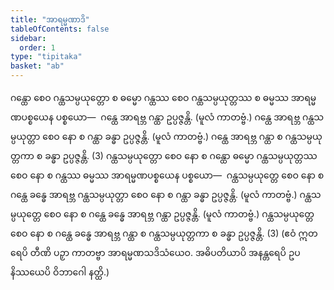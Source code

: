 ```yaml
---
title: "အာရမ္မဏာဒိ"
tableOfContents: false
sidebar:
  order: 1
type: "tipitaka"
basket: "ab"
---
```



<DynamicBreadcrumb />

<Division number="115">

<Paragraph number="1877">
ဂန္ထော စေဝ ဂန္ထသမ္ပယုတ္တော စ ဓမ္မော ဂန္ထဿ စေဝ ဂန္ထသမ္ပယုတ္တဿ စ ဓမ္မဿ အာရမ္မဏပစ္စယေန ပစ္စယော—  ဂန္ထေ အာရဗ္ဘ ဂန္ထာ ဥပ္ပဇ္ဇန္တိ. (မူလံ ကာတဗ္ဗံ.) ဂန္ထေ အာရဗ္ဘ ဂန္ထသမ္ပယုတ္တာ စေဝ နော စ ဂန္ထာ ခန္ဓာ ဥပ္ပဇ္ဇန္တိ. (မူလံ ကာတဗ္ဗံ.) ဂန္ထေ အာရဗ္ဘ ဂန္ထာ စ ဂန္ထသမ္ပယုတ္တကာ စ ခန္ဓာ ဥပ္ပဇ္ဇန္တိ. (3)
</Paragraph>

<Paragraph number="1878">
ဂန္ထသမ္ပယုတ္တော စေဝ နော စ ဂန္ထော ဓမ္မော ဂန္ထသမ္ပယုတ္တဿ စေဝ နော စ ဂန္ထဿ ဓမ္မဿ အာရမ္မဏပစ္စယေန ပစ္စယော—  ဂန္ထသမ္ပယုတ္တေ စေဝ နော စ ဂန္ထေ ခန္ဓေ အာရဗ္ဘ ဂန္ထသမ္ပယုတ္တာ စေဝ နော စ ဂန္ထာ ခန္ဓာ ဥပ္ပဇ္ဇန္တိ. (မူလံ ကာတဗ္ဗံ.) ဂန္ထသမ္ပယုတ္တေ စေဝ နော စ ဂန္ထေ ခန္ဓေ အာရဗ္ဘ ဂန္ထာ ဥပ္ပဇ္ဇန္တိ. (မူလံ ကာတဗ္ဗံ.) ဂန္ထသမ္ပယုတ္တေ စေဝ နော စ ဂန္ထေ ခန္ဓေ အာရဗ္ဘ ဂန္ထာ စ ဂန္ထသမ္ပယုတ္တကာ စ ခန္ဓာ ဥပ္ပဇ္ဇန္တိ. (3)
</Paragraph>

<Paragraph number="1879">
(ဧဝံ ဣတရေပိ တီဏိ ပဉှာ ကာတဗ္ဗာ အာရမ္မဏသဒိသံယေဝ. အဓိပတိယာပိ အနန္တရေပိ ဥပနိဿယေပိ ဝိဘာဂေါ နတ္ထိ.)
</Paragraph>
</Division>